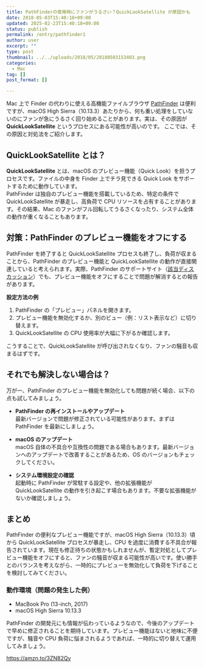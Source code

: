 ```yaml
---
title: PathFinderの使用時にファンがうるさい？QuickLookSatellite が原因かも
date: 2018-05-03T15:40:18+09:00
updated: 2025-02-23T15:40:18+09:00
status: publish
permalink: /entry/pathfinder1
author: user
excerpt: ""
type: post
thumbnail: ../../uploads/2018/05/20180503153403.png
categories:
  - Mac
tag: []
post_format: []

---
```


Mac 上で Finder の代わりに使える高機能ファイルブラウザ [PathFinder](https://cocoatech.com/) は便利ですが、macOS High Sierra（10.13.3）あたりから、何も重い処理をしていないのにファンが急にうるさく回り始めることがあります。実は、その原因が **QuickLookSatellite** というプロセスにある可能性が高いのです。
ここでは、その原因と対処法をご紹介します。

## QuickLookSatellite とは？

**QuickLookSatellite** とは、macOS のプレビュー機能（Quick Look）を担うプロセスです。ファイルの中身を Finder 上でチラ見できる Quick Look をサポートするために動作しています。  
PathFinder は独自のプレビュー機能を搭載しているため、特定の条件で QuickLookSatellite が暴走し、高負荷で CPU リソースを占有することがあります。その結果、Mac のファンがフル回転してうるさくなったり、システム全体の動作が重くなることもあります。

## 対策：PathFinder のプレビュー機能をオフにする

PathFinder を終了すると QuickLookSatellite プロセスも終了し、負荷が収まることから、PathFinder のプレビュー機能と QuickLookSatellite の動作が直接関連していると考えられます。実際、PathFinder のサポートサイト（[該当ディスカッション](http://support.cocoatech.com/discussions/problems/93818-quicklooksatellite-hogging-100-cpu)）でも、プレビュー機能をオフにすることで問題が解消するとの報告があります。

**設定方法の例**

1. PathFinder の「プレビュー」パネルを開きます。  
2. プレビュー機能を無効化するか、別のビュー（例：リスト表示など）に切り替えます。  
3. QuickLookSatellite の CPU 使用率が大幅に下がるか確認します。

こうすることで、QuickLookSatellite が呼び出されなくなり、ファンの騒音も収まるはずです。

## それでも解決しない場合は？

万が一、PathFinder のプレビュー機能を無効化しても問題が続く場合、以下の点も試してみましょう。

- **PathFinder の再インストールやアップデート**  
  最新バージョンで問題が修正されている可能性があります。まずは PathFinder を最新にしましょう。

- **macOS のアップデート**  
  macOS 自体の不具合や互換性の問題である場合もあります。最新バージョンへのアップデートで改善することがあるため、OS のバージョンもチェックしてください。

- **システム環境設定の確認**  
  起動時に PathFinder が常駐する設定や、他の拡張機能が QuickLookSatellite の動作を引き起こす場合もあります。不要な拡張機能がないか確認しましょう。

## まとめ

PathFinder の便利なプレビュー機能ですが、macOS High Sierra（10.13.3）頃から QuickLookSatellite プロセスが暴走し、CPU を過度に消費する不具合が報告されています。現在も修正待ちの状態かもしれませんが、暫定対処としてプレビュー機能をオフにすると、ファンの騒音が収まる可能性が高いです。使い勝手とのバランスを考えながら、一時的にプレビューを無効化して負荷を下げることを検討してみてください。

### 動作環境（問題の発生した例）
- MacBook Pro (13-inch, 2017)
- macOS High Sierra 10.13.3

PathFinder の開発元にも情報が伝わっているようなので、今後のアップデートで早めに修正されることを期待しています。プレビュー機能はないと地味に不便ですが、騒音や CPU 負荷に悩まされるようであれば、一時的に切り替えて運用してみましょう。


<AdUnit />

https://amzn.to/3ZN82Qy







